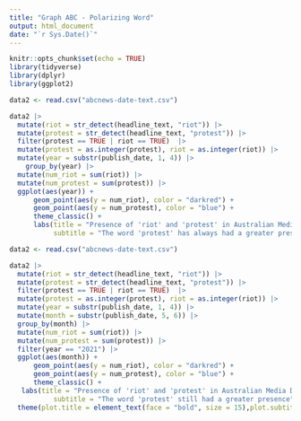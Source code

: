 ```yaml
---
title: "Graph ABC - Polarizing Word"
output: html_document
date: "`r Sys.Date()`"
---
```


```r
knitr::opts_chunk$set(echo = TRUE)
library(tidyverse)
library(dplyr)
library(ggplot2)

```

```r
data2 <- read.csv("abcnews-date-text.csv")

data2 |> 
  mutate(riot = str_detect(headline_text, "riot")) |> 
  mutate(protest = str_detect(headline_text, "protest")) |> 
  filter(protest == TRUE | riot == TRUE)  |> 
  mutate(protest = as.integer(protest), riot = as.integer(riot)) |> 
  mutate(year = substr(publish_date, 1, 4)) |> 
    group_by(year) |> 
  mutate(num_riot = sum(riot)) |> 
  mutate(num_protest = sum(protest)) |> 
  ggplot(aes(year)) +
      geom_point(aes(y = num_riot), color = "darkred") +
      geom_point(aes(y = num_protest), color = "blue") +
      theme_classic() +
      labs(title = "Presence of 'riot' and 'protest' in Australian Media Over Time",
           subtitle = "The word 'protest' has always had a greater presence in media", x = "Year", y = "Apperence of Word", caption = "data: abcnews")
```


```r

data2 <- read.csv("abcnews-date-text.csv")

data2 |> 
  mutate(riot = str_detect(headline_text, "riot")) |> 
  mutate(protest = str_detect(headline_text, "protest")) |> 
  filter(protest == TRUE | riot == TRUE)  |> 
  mutate(protest = as.integer(protest), riot = as.integer(riot)) |> 
  mutate(year = substr(publish_date, 1, 4)) |> 
  mutate(month = substr(publish_date, 5, 6)) |> 
  group_by(month) |> 
  mutate(num_riot = sum(riot)) |> 
  mutate(num_protest = sum(protest)) |> 
  filter(year == "2021") |> 
  ggplot(aes(month)) +
      geom_point(aes(y = num_riot), color = "darkred") +
      geom_point(aes(y = num_protest), color = "blue") +
      theme_classic() +
   labs(title = "Presence of 'riot' and 'protest' in Australian Media During 2021",
           subtitle = "The word 'protest' still had a greater presence", x = "Month", y = "Apperence of Word", caption = "data: abcnews") +
  theme(plot.title = element_text(face = "bold", size = 15),plot.subtitle = element_text(face = "italic"))


```



    


